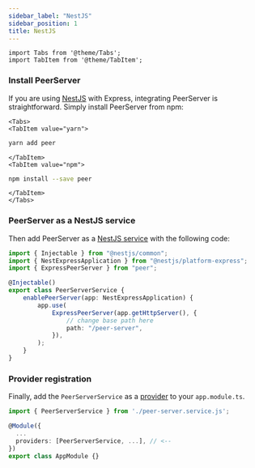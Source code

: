 ```yaml
---
sidebar_label: "NestJS"
sidebar_position: 1
title: NestJS
---
```


```mdx-code-block
import Tabs from '@theme/Tabs';
import TabItem from '@theme/TabItem';
```

### Install PeerServer

If you are using [NestJS](https://docs.nestjs.com) with Express, integrating PeerServer is straightforward.
Simply install PeerServer from npm:

```mdx-code-block
<Tabs>
<TabItem value="yarn">
```

```bash
yarn add peer
```

```mdx-code-block
</TabItem>
<TabItem value="npm">
```

```bash
npm install --save peer
```

```mdx-code-block
</TabItem>
</Tabs>
```

### PeerServer as a NestJS service

Then add PeerServer as a [NestJS service](https://docs.nestjs.com/providers#services) with the following code:

```ts title="peer-server.service.ts"
import { Injectable } from "@nestjs/common";
import { NestExpressApplication } from "@nestjs/platform-express";
import { ExpressPeerServer } from "peer";

@Injectable()
export class PeerServerService {
	enablePeerServer(app: NestExpressApplication) {
		app.use(
			ExpressPeerServer(app.getHttpServer(), {
				// change base path here
				path: "/peer-server",
			}),
		);
	}
}
```

### Provider registration

Finally, add the `PeerServerService` as a [provider](https://docs.nestjs.com/providers#provider-registration) to your `app.module.ts`.

```ts
import { PeerServerService } from './peer-server.service.js';

@Module({
  ...
  providers: [PeerServerService, ...], // <--
})
export class AppModule {}
```
